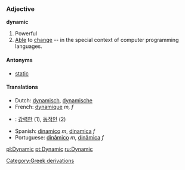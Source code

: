 ===Adjective===
'''dynamic'''

# Powerful
# [[Able]] to [[change]] -- in the special context of computer programming languages.
====Antonyms====
*[[static]]

====Translations====
*Dutch: [[dynamisch]], [[dynamische]]
*French: [[dynamique]] ''m, f''
*{{ko}}: [[강력]]한 (1), [[동적]]인 (2)
*Spanish: [[dinamico]] ''m'', [[dinamica]] ''f''
*Portuguese: [[dinâmico]] ''m'', [[dinâmica]] ''f''

[[Category:Greek derivations]]

[[pl:Dynamic]]
[[pt:Dynamic]]
[[ru:Dynamic]]